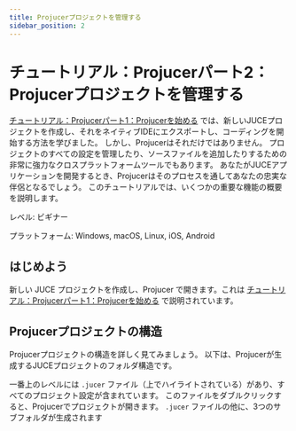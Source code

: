 ```yaml
---
title: Projucerプロジェクトを管理する
sidebar_position: 2
---
```


# チュートリアル：Projucerパート2：Projucerプロジェクトを管理する


<SourcePageLink path="tutorial_manage_projucer_project.html" />

[チュートリアル：Projucerパート1：Projucerを始める](../tutorial_new_projucer_project/)
では、新しいJUCEプロジェクトを作成し、それをネイティブIDEにエクスポートし、コーディングを開始する方法を学びました。
しかし、Projucerはそれだけではありません。
プロジェクトのすべての設定を管理したり、ソースファイルを追加したりするための非常に強力なクロスプラットフォームツールでもあります。
あなたがJUCEアプリケーションを開発するとき、Projucerはそのプロセスを通してあなたの忠実な伴侶となるでしょう。
このチュートリアルでは、いくつかの重要な機能の概要を説明します。

レベル: ビギナー

プラットフォーム: Windows, macOS, Linux, iOS, Android


## はじめよう

新しい JUCE プロジェクトを作成し、Projucer で開きます。これは
[チュートリアル：Projucerパート1：Projucerを始める](../tutorial_new_projucer_project/)
で説明されています。


## Projucerプロジェクトの構造

Projucerプロジェクトの構造を詳しく見てみましょう。
以下は、Projucerが生成するJUCEプロジェクトのフォルダ構造です。


<CaptionImage
  src="https://docs.juce.com/master/tutorial_manage_projucer_project_screenshot1.png"
  caption="Projucerプロジェクトの解剖"
/>

一番上のレベルには `.jucer` ファイル（上でハイライトされている）があり、すべてのプロジェクト設定が含まれています。
このファイルをダブルクリックすると、Projucerでプロジェクトが開きます。
`.jucer` ファイルの他に、3つのサブフォルダが生成されます




